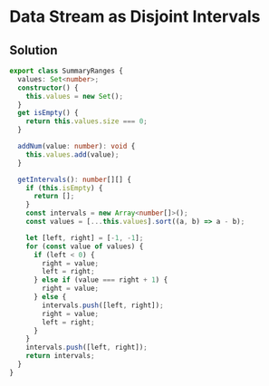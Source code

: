# Data Stream as Disjoint Intervals

## Solution

```typescript filename="solution.ts" copy
export class SummaryRanges {
  values: Set<number>;
  constructor() {
    this.values = new Set();
  }
  get isEmpty() {
    return this.values.size === 0;
  }

  addNum(value: number): void {
    this.values.add(value);
  }

  getIntervals(): number[][] {
    if (this.isEmpty) {
      return [];
    }
    const intervals = new Array<number[]>();
    const values = [...this.values].sort((a, b) => a - b);

    let [left, right] = [-1, -1];
    for (const value of values) {
      if (left < 0) {
        right = value;
        left = right;
      } else if (value === right + 1) {
        right = value;
      } else {
        intervals.push([left, right]);
        right = value;
        left = right;
      }
    }
    intervals.push([left, right]);
    return intervals;
  }
}
```
